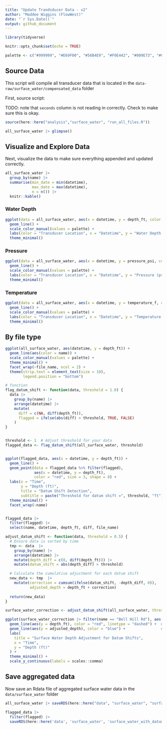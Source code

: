 ```yaml
---
title: "Update Trandsducer Data - v2"
author: "Maddee Wiggins (FlowWest)"
date: "`r Sys.Date()`"
output: github_document
---
```


```r
library(tidyverse)

knitr::opts_chunk$set(echo = TRUE)

palette <- c("#999999", "#E69F00", "#56B4E9", "#F0E442", "#009E73", "#CC79A7")

```

## Source Data 

This script will compile all transducer data that is located in the `data-raw/surface_water/compensated_data` folder

First, source script:

TODO: note that `seconds` column is not reading in correctly. Check to make sure this is okay.

```r
source(here::here("analysis","surface_water", "run_all_files.R"))
```

```r
all_surface_water |> glimpse()
```

## Visualize and Explore Data 

Next, visualize the data to make sure everything appended and updated correctly.

```r
all_surface_water |> 
  group_by(name) |>
  summarise(min_date = min(datetime),
            max_date = max(datetime),
            n = n()) |> 
  knitr::kable()

```

### Water Depth

```r
ggplot(data = all_surface_water, aes(x = datetime, y = depth_ft, color = name)) +     
  geom_line() + 
  scale_color_manual(values = palette) +
  labs(color = "Transducer Location", x = "Datetime", y = "Water Depth (ft)") +
  theme_minimal() 

```

### Pressure

```r
ggplot(data = all_surface_water, aes(x = datetime, y = pressure_psi, color = name)) +     
  geom_line() + 
  scale_color_manual(values = palette) +
  labs(color = "Transducer Location", x = "Datetime", y = "Pressure (psi)") +
  theme_minimal()
```

### Temperature 

```r
ggplot(data = all_surface_water, aes(x = datetime, y = temperature_f, color = name)) +     
  geom_line() + 
  scale_color_manual(values = palette) +
  labs(color = "Transducer Location", x = "Datetime", y = "Temperature (f)") +
  theme_minimal()

```

## By file type 

```r
ggplot(all_surface_water, aes(datetime, y = depth_ft)) +
  geom_line(aes(color = name)) +
  scale_color_manual(values = palette) +
  theme_minimal() +
  facet_wrap(~file_name, ncol = 2) + 
  theme(strip.text = element_text(size = 10),
        legend.position = "bottom")

```

```r
# function
flag_datum_shift <- function(data, threshold = 1.0) {
  data |> 
    group_by(name) |> 
    arrange(datetime) |> 
    mutate(
      diff = c(NA, diff(depth_ft)),  
      flagged = ifelse(abs(diff) > threshold, TRUE, FALSE)  
    )
}


threshold <- 1  # Adjust threshold for your data
flagged_data <- flag_datum_shift(all_surface_water, threshold)


ggplot(flagged_data, aes(x = datetime, y = depth_ft)) +
  geom_line() +
  geom_point(data = flagged_data %>% filter(flagged), 
             aes(x = datetime, y = depth_ft), 
             color = "red", size = 3, shape = 8) +
  labs(x = "Time",
       y = "Depth (ft)",
       title = "Datum Shift Detection",
       subtitle = paste("Threshold for datum shift =", threshold, "ft")) +
  theme_minimal() +
  facet_wrap(~name)


flagged_data |>  
  filter(flagged) |> 
  select(name, datetime, depth_ft, diff, file_name)

```

```r
adjust_datum_shift <- function(data, threshold = 0.5) {
  # Ensure data is sorted by time
  tmp <- data  |>  
    group_by(name) |> 
    arrange(datetime) |> 
    mutate(depth_diff = c(0, diff(depth_ft))) |> 
    mutate(datum_shift = abs(depth_diff) > threshold)

  # Calculate the cumulative adjustment for each datum shift
  new_data <- tmp  |> 
    mutate(correction = cumsum(ifelse(datum_shift, -depth_diff, 0)),
           adjusted_depth = depth_ft + correction)
  
  return(new_data)
}

surface_water_correction <- adjust_datum_shift(all_surface_water, threshold = 0.5)

ggplot(surface_water_correction |> filter(name == "Bell Hill Rd"), aes(x = datetime)) +
  geom_line(aes(y = depth_ft), color = "red", linetype = "dashed") +  # Original data
  geom_line(aes(y = adjusted_depth), color = "blue") +                # Corrected data
  labs(
    title = "Surface Water Depth Adjustment for Datum Shifts",
    x = "Time",
    y = "Depth (ft)"
  ) +
  theme_minimal() +
  scale_y_continuous(labels = scales::comma)
```

## Save aggregated data 

Now save an Rdata file of aggregated surface water data in the `data/surface_water` folder

```r
all_surface_water |> saveRDS(here::here("data", "surface_water", "surface_water_data_aggregated.RDS"))

flagged_data |> 
  filter(flagged) |> 
  saveRDS(here::here('data', 'surface_water', 'surface_water_with_datum_shift_flags.RDS'))

```
